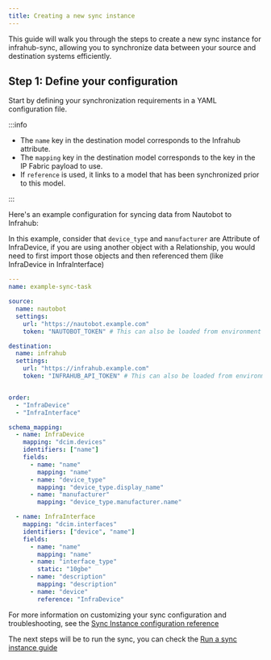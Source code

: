 ```yaml
---
title: Creating a new sync instance
---
```


This guide will walk you through the steps to create a new sync instance for infrahub-sync, allowing you to synchronize data between your source and destination systems efficiently.

## Step 1: Define your configuration

Start by defining your synchronization requirements in a YAML configuration file.

:::info

- The `name` key in the destination model corresponds to the Infrahub attribute.
- The `mapping` key in the destination model corresponds to the key in the IP Fabric payload to use.
- If `reference` is used, it links to a model that has been synchronized prior to this model.

:::

Here's an example configuration for syncing data from Nautobot to Infrahub:

In this example, consider that `device_type` and  `manufacturer` are Attribute of InfraDevice, if you are using another object with a Relationship, you would need to first import those objects and then referenced them (like InfraDevice in InfraInterface)

```yaml
---
name: example-sync-task

source:
  name: nautobot
  settings:
    url: "https://nautobot.example.com"
    token: "NAUTOBOT_TOKEN" # This can also be loaded from environment variables

destination:
  name: infrahub
  settings:
    url: "https://infrahub.example.com"
    token: "INFRAHUB_API_TOKEN" # This can also be loaded from environment variables


order:
  - "InfraDevice"
  - "InfraInterface"

schema_mapping:
  - name: InfraDevice
    mapping: "dcim.devices"
    identifiers: ["name"]
    fields:
      - name: "name"
        mapping: "name"
      - name: "device_type"
        mapping: "device_type.display_name"
      - name: "manufacturer"
        mapping: "device_type.manufacturer.name"

  - name: InfraInterface
    mapping: "dcim.interfaces"
    identifiers: ["device", "name"]
    fields:
      - name: "name"
        mapping: "name"
      - name: "interface_type"
        static: "10gbe"
      - name: "description"
        mapping: "description"
      - name: "device"
        reference: "InfraDevice"
```

For more information on customizing your sync configuration and troubleshooting, see the [Sync Instance configuration reference](../reference/config)

The next steps will be to run the sync, you can check the [Run a sync instance guide](./run)
